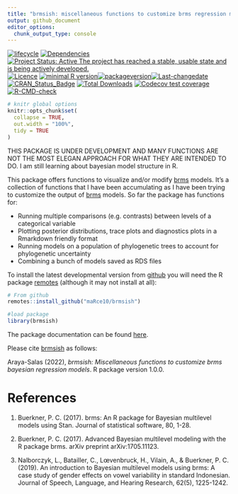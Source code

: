 ```yaml
---
title: "brmsish: miscellaneous functions to customize brms regression models"
output: github_document
editor_options: 
  chunk_output_type: console
---
```


<!-- README.md is generated from README.Rmd. Please edit that file -->

<!-- badges: start -->
[![lifecycle](https://lifecycle.r-lib.org/articles/figures/lifecycle-experimental.svg)](https://lifecycle.r-lib.org/articles/stages.html) [![Dependencies](https://tinyverse.netlify.com/badge/brmsish)](https://cran.r-project.org/package=brmsish) [![Project Status: Active  The project has reached a stable, usable state and is being actively developed.](https://www.repostatus.org/badges/latest/active.svg)](https://www.repostatus.org/#active) [![Licence](https://img.shields.io/badge/https://img.shields.io/badge/licence-GPL--2-blue.svg.svg)](https://www.gnu.org/licenses/gpl-3.0.en.html) [![minimal R version](https://img.shields.io/badge/R%3E%3D-`r strsplit(gsub("depends: R \\(|\\)", "", grep("DEPENDS", ignore.case = TRUE, readLines(con = "./DESCRIPTION"), value = TRUE), ignore.case = TRUE), ",")[[1]][1]`-6666ff.svg)](https://cran.r-project.org/)[![packageversion](https://img.shields.io/badge/Package%20version-`r gsub("version: |version:", "", grep("^version", ignore.case = TRUE, readLines(con = "./DESCRIPTION"), value = TRUE), ignore.case = TRUE)`-orange.svg?style=flat-square)](commits/develop)[![Last-changedate](https://img.shields.io/badge/last%20change-`r gsub('-', '--', Sys.Date())`-yellowgreen.svg)](/commits/master) [![CRAN_Status_Badge](https://www.r-pkg.org/badges/version/brmsish)](https://cran.r-project.org/package=brmsish) [![Total Downloads](https://cranlogs.r-pkg.org/badges/grand-total/brmsish)](https://cranlogs.r-pkg.org/badges/grand-total/brmsish) [![Codecov test coverage](https://codecov.io/gh/maRce10/ohun/branch/master/graph/badge.svg)](https://codecov.io/gh/maRce10/ohun?branch=master)[![R-CMD-check](https://github.com/maRce10/ohun/workflows/R-CMD-check/badge.svg)](https://github.com/maRce10/ohun/actions)
<!-- badges: end -->

```r

# knitr global options
knitr::opts_chunk$set(
  collapse = TRUE,
  out.width = "100%",
  tidy = TRUE
)


```

THIS PACKAGE IS UNDER DEVELOPMENT AND MANY FUNCTIONS ARE NOT THE MOST ELEGAN APPROACH FOR WHAT THEY ARE INTENDED TO DO. I am still learning about bayesian model structure in R. 

This package offers functions to visualize and/or modify [brms](https://paul-buerkner.github.io/brms/index.html) models. It's a collection of functions that I have been accumulating as I have been trying to customize the output of [brms](https://paul-buerkner.github.io/brms/index.html) models. So far the package has functions for:

- Running multiple comparisons (e.g. contrasts) between levels of a categorical variable
- Plotting posterior distributions, trace plots and diagnostics plots in a Rmarkdown friendly format
- Running models on a population of phylogenetic trees to account for phylogenetic uncertainty
- Combining a bunch of models saved as RDS files

<!-- Unlike other packages for setting up research compendiums, `brmsish` has very simple functionality. Hence, users can focus on the research project itself rather than on learning how to use a new R package. -->

To install the latest developmental version from [github](https://github.com/) you will need the R package [remotes](https://cran.r-project.org/package=remotes) (although it may not install at all):

```r

# From github
remotes::install_github("maRce10/brmsish")

#load package
library(brmsish)

```

The package documentation can be found [here](https://marce10.github.io/brmsish/).

Please cite [brmsish](https://marce10.github.io/brmsish/) as follows:

Araya-Salas (2022), *brmsish: Miscellaneous functions to customize brms bayesian regression models*. R package version 1.0.0. 


# References

1. Buerkner, P. C. (2017). brms: An R package for Bayesian multilevel models using Stan. Journal of statistical software, 80, 1-28.

1. Buerkner, P. C. (2017). Advanced Bayesian multilevel modeling with the R package brms. arXiv preprint arXiv:1705.11123.

1. Nalborczyk, L., Batailler, C., Lœvenbruck, H., Vilain, A., & Buerkner, P. C. (2019). An introduction to Bayesian multilevel models using brms: A case study of gender effects on vowel variability in standard Indonesian. Journal of Speech, Language, and Hearing Research, 62(5), 1225-1242.

